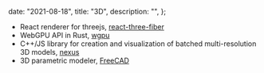 
  date: "2021-08-18",
  title: "3D",
  description: "",
};


- React renderer for threejs, [react-three-fiber](https://github.com/pmndrs/react-three-fiber)
- WebGPU API in Rust, [wgpu](https://github.com/gfx-rs/wgpu)
- C++/JS library for creation and visualization of batched multi-resolution 3D models, [nexus](https://github.com/cnr-isti-vclab/nexus)
- 3D parametric modeler, [FreeCAD](https://github.com/FreeCAD/FreeCAD)
